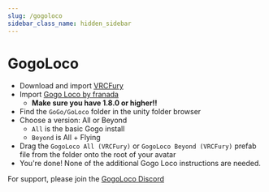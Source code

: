 ---
slug: /gogoloco
sidebar_class_name: hidden_sidebar
---

# GogoLoco

* Download and import [VRCFury](https://vrcfury.com/download)
* Import [Gogo Loco by franada](https://franadavrc.gumroad.com/l/gogoloco)
  * **Make sure you have 1.8.0 or higher!!**
* Find the `GoGo/GoLoco` folder in the unity folder browser
* Choose a version: All or Beyond
  * `All` is the basic Gogo install
  * `Beyond` is All + Flying
* Drag the `GogoLoco All (VRCFury)` or `GogoLoco Beyond (VRCFury)` prefab file  from the folder onto the root of your avatar
* You're done! None of the additional Gogo Loco instructions are needed.

For support, please join the [GogoLoco Discord](https://gogoloco.net/discord)
